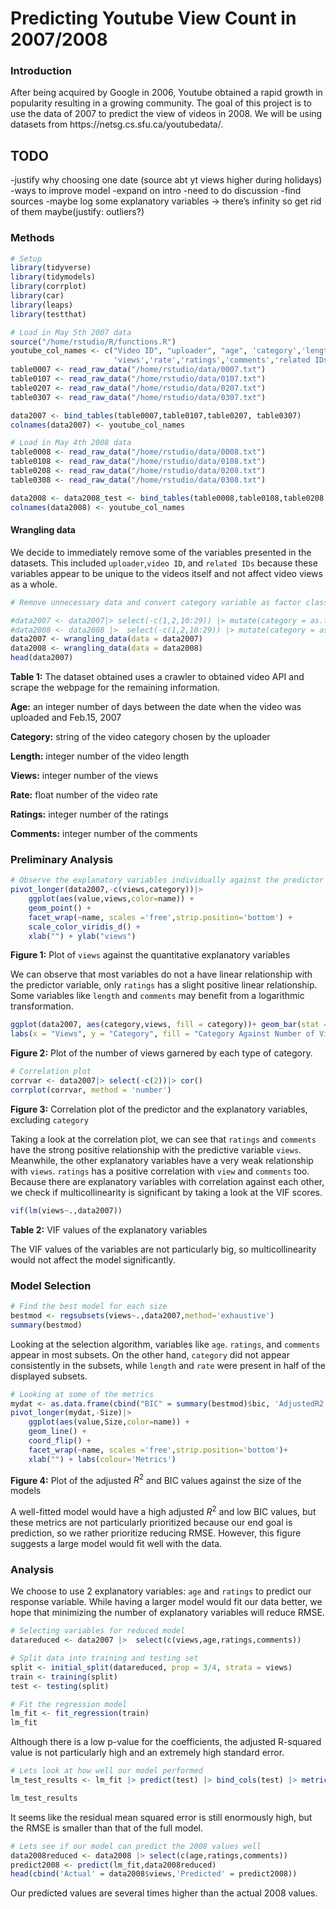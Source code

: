 # Predicting Youtube View Count in 2007/2008

### Introduction

After being acquired by Google in 2006, Youtube obtained a rapid growth in popularity resulting in a growing community. The goal of this project is to use the data of 2007 to predict the view of videos in 2008. We will be using datasets from https://netsg.cs.sfu.ca/youtubedata/. 

## TODO
-justify why choosing one date (source abt yt views higher during holidays)
-ways to improve model
-expand on intro
-need to do discussion
-find sources
-maybe log some explanatory variables -> there's infinity so get rid of them maybe(justify: outliers?)

### Methods

```r
# Setup
library(tidyverse)
library(tidymodels)
library(corrplot)
library(car)
library(leaps)
library(testthat)
```

```r
# Load in May 5th 2007 data
source("/home/rstudio/R/functions.R")
youtube_col_names <- c("Video ID", "uploader", "age", 'category','length',
                       'views','rate','ratings','comments','related IDs')
table0007 <- read_raw_data("/home/rstudio/data/0007.txt")
table0107 <- read_raw_data("/home/rstudio/data/0107.txt")
table0207 <- read_raw_data("/home/rstudio/data/0207.txt")
table0307 <- read_raw_data("/home/rstudio/data/0307.txt")

data2007 <- bind_tables(table0007,table0107,table0207, table0307)
colnames(data2007) <- youtube_col_names

# Load in May 4th 2008 data
table0008 <- read_raw_data("/home/rstudio/data/0008.txt")
table0108 <- read_raw_data("/home/rstudio/data/0108.txt")
table0208 <- read_raw_data("/home/rstudio/data/0208.txt")
table0308 <- read_raw_data("/home/rstudio/data/0308.txt")

data2008 <- data2008_test <- bind_tables(table0008,table0108,table0208, table0308)
colnames(data2008) <- youtube_col_names
```

#### Wrangling data
We decide to immediately remove some of the variables presented in the datasets. This included `uploader`,`video ID`, and `related IDs` because these variables appear to be unique to the videos itself and not affect video views as a whole.

```r
# Remove unnecessary data and convert category variable as factor class

#data2007 <- data2007|> select(-c(1,2,10:29)) |> mutate(category = as.factor(category))
#data2008 <- data2008 |>  select(-c(1,2,10:29)) |> mutate(category = as.factor(category))
data2007 <- wrangling_data(data = data2007)
data2008 <- wrangling_data(data = data2008)
head(data2007)
```

**Table 1:** The dataset obtained uses a crawler to obtained video API and scrape the webpage for the remaining information.

**Age:** an integer number of days between the date when the video was uploaded and Feb.15, 2007

**Category:** string of the video category chosen by the uploader

**Length:** integer number of the video length

**Views:** integer number of the views

**Rate:** float number of the video rate

**Ratings:** integer number of the ratings

**Comments:** integer number of the comments

### Preliminary Analysis

```r
# Observe the explanatory variables individually against the predictor
pivot_longer(data2007,-c(views,category))|> 
    ggplot(aes(value,views,color=name)) +
    geom_point() +
    facet_wrap(~name, scales ='free',strip.position='bottom') + 
    scale_color_viridis_d() + 
    xlab("") + ylab("views")
```

**Figure 1:** Plot of `views` against the quantitative explanatory variables

We can observe that most variables do not a have linear relationship with the predictor variable, only `ratings` has a slight positive linear relationship. Some variables like `length` and `comments` may benefit from a logarithmic transformation.

```r
ggplot(data2007, aes(category,views, fill = category))+ geom_bar(stat = 'identity')+coord_flip() +
labs(x = "Views", y = "Category", fill = "Category Against Number of Views")
```

**Figure 2:** Plot of the number of views garnered by each type of category.

```r
# Correlation plot
corrvar <- data2007|> select(-c(2))|> cor()
corrplot(corrvar, method = 'number')
```

**Figure 3:** Correlation plot of the predictor and the explanatory variables, excluding `category`

Taking a look at the correlation plot, we can see that `ratings` and `comments` have the strong positive relationship with the predictive variable `views`. Meanwhile, the other explanatory variables have a very weak relationship with `views`. `ratings` has a positive correlation with `view` and `comments` too. Because there are explanatory variables with correlation against each other, we check if multicollinearity is significant by taking a look at the VIF scores.

```r
vif(lm(views~.,data2007))
```

**Table 2:** VIF values of the explanatory variables

The VIF values of the variables are not particularly big, so multicollinearity would not affect the model significantly. 

### Model Selection

```r
# Find the best model for each size
bestmod <- regsubsets(views~.,data2007,method='exhaustive')
summary(bestmod)
```

Looking at the selection algorithm, variables like `age`. `ratings`, and `comments` appear in most subsets. On the other hand, `category` did not appear consistently in the subsets, while `length` and `rate` were present in half of the displayed subsets.

```r
# Looking at some of the metrics
mydat <- as.data.frame(cbind("BIC" = summary(bestmod)$bic, 'AdjustedR2'= summary(bestmod)$adjr2, 'Size' = 1:8))
pivot_longer(mydat,-Size)|> 
    ggplot(aes(value,Size,color=name)) +
    geom_line() +
    coord_flip() +
    facet_wrap(~name, scales ='free',strip.position='bottom')+
    xlab("") + labs(colour='Metrics')
```

**Figure 4:** Plot of the adjusted $R^2$ and BIC values against the size of the models

A well-fitted model would have a high adjusted $R^2$ and low BIC values, but these metrics are not particularly prioritized because our end goal is prediction, so we rather prioritize reducing RMSE. However, this figure suggests a large model would fit well with the data.

### Analysis

We choose to use 2 explanatory variables: `age` and `ratings` to predict our response variable. While having a larger model would fit our data better, we hope that minimizing the number of explanatory variables will reduce RMSE.

```r
# Selecting variables for reduced model
datareduced <- data2007 |>  select(c(views,age,ratings,comments))
```

```r
# Split data into training and testing set
split <- initial_split(datareduced, prop = 3/4, strata = views)
train <- training(split)
test <- testing(split)

# Fit the regression model
lm_fit <- fit_regression(train)
lm_fit
```

Although there is a low p-value for the coefficients, the adjusted R-squared value is not particularly high and an extremely high standard error.

```r
# Lets look at how well our model performed
lm_test_results <- lm_fit |> predict(test) |> bind_cols(test) |> metrics(truth = views, estimate = .pred)

lm_test_results
```

It seems like the residual mean squared error is still enormously high, but the RMSE is smaller than that of the full model.

```r
# Lets see if our model can predict the 2008 values well
data2008reduced <- data2008 |> select(c(age,ratings,comments))
predict2008 <- predict(lm_fit,data2008reduced)
head(cbind('Actual' = data2008$views,'Predicted' = predict2008))
```

Our predicted values are several times higher than the actual 2008 values.

